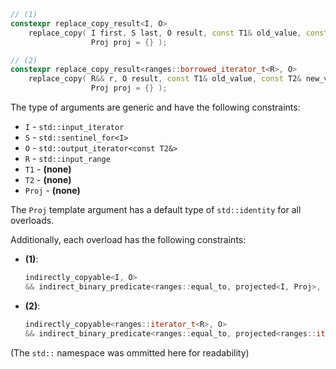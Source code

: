 ```cpp
// (1)
constexpr replace_copy_result<I, O>
    replace_copy( I first, S last, O result, const T1& old_value, const T2& new_value,
                  Proj proj = {} );

// (2)
constexpr replace_copy_result<ranges::borrowed_iterator_t<R>, O>
    replace_copy( R&& r, O result, const T1& old_value, const T2& new_value,
                  Proj proj = {} );
```

The type of arguments are generic and have the following constraints:
- `I` - `std::input_iterator`
- `S` - `std::sentinel_for<I>`
- `O` - `std::output_iterator<const T2&>`
- `R` - `std::input_range`
- `T1` - **(none)**
- `T2` - **(none)**
- `Proj` - **(none)**

The `Proj` template argument has a default type of `std::identity` for all overloads.

Additionally, each overload has the following constraints:
- **(1)**:
  ```cpp
  indirectly_copyable<I, O>
  && indirect_binary_predicate<ranges::equal_to, projected<I, Proj>, const T1*>
  ```
- **(2)**:
  ```cpp
  indirectly_copyable<ranges::iterator_t<R>, O>
  && indirect_binary_predicate<ranges::equal_to, projected<ranges::iterator_t<R>, Proj>, const T1*>
  ```

(The `std::` namespace was ommitted here for readability)
